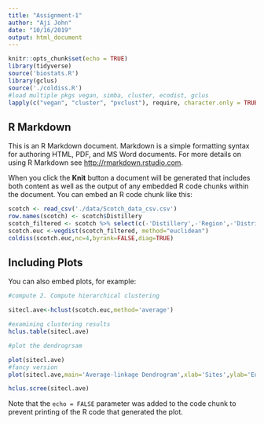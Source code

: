 ```yaml
---
title: "Assignment-1"
author: "Aji John"
date: "10/16/2019"
output: html_document
---
```


```r
knitr::opts_chunk$set(echo = TRUE)
library(tidyverse)
source('biostats.R')
library(gclus)
source('./coldiss.R')
#load multiple pkgs vegan, simba, cluster, ecodist, gclus
lapply(c("vegan", "cluster", "pvclust"), require, character.only = TRUE)

```

## R Markdown

This is an R Markdown document. Markdown is a simple formatting syntax for authoring HTML, PDF, and MS Word documents. For more details on using R Markdown see <http://rmarkdown.rstudio.com>.

When you click the **Knit** button a document will be generated that includes both content as well as the output of any embedded R code chunks within the document. You can embed an R code chunk like this:

```r
scotch <- read_csv('./data/Scotch_data_csv.csv')
row.names(scotch) <- scotch$Distillery
scotch_filtered <- scotch %>% select(c(-'Distillery',-'Region',-'District')) %>% as.data.frame()
scotch.euc <-vegdist(scotch_filtered, method="euclidean")
coldiss(scotch.euc,nc=4,byrank=FALSE,diag=TRUE)
```

## Including Plots

You can also embed plots, for example:

```r
#compute 2. Compute hierarchical clustering

sitecl.ave<-hclust(scotch.euc,method='average') 

#examining clustering results
hclus.table(sitecl.ave)

#plot the dendrogrsam

plot(sitecl.ave)
#fancy version
plot(sitecl.ave,main='Average-linkage Dendrogram',xlab='Sites',ylab='Euclidean distance',hang=-1)

hclus.scree(sitecl.ave)
```

Note that the `echo = FALSE` parameter was added to the code chunk to prevent printing of the R code that generated the plot.
